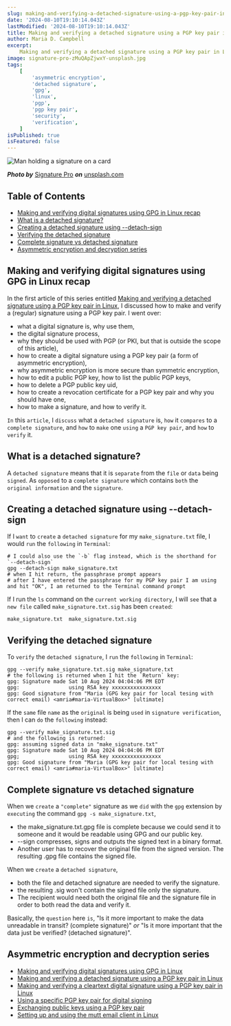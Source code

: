 ```yaml
---
slug: making-and-verifying-a-detached-signature-using-a-pgp-key-pair-in-linux
date: '2024-08-10T19:10:14.043Z'
lastModified: '2024-08-10T19:10:14.043Z'
title: Making and verifying a detached signature using a PGP key pair in Linux
author: Maria D. Campbell
excerpt:
    Making and verifying a detached signature using a PGP key pair in Linux.
image: signature-pro-zMuQApZjwxY-unsplash.jpg
tags:
    [
        'asymmetric encryption',
        'detached signature',
        'gpg',
        'linux',
        'pgp',
        'pgp key pair',
        'security',
        'verification',
    ]
isPublished: true
isFeatured: false
---
```


![Man holding a signature on a card](signature-pro-zMuQApZjwxY-unsplash.jpg)

**_Photo by_** [Signature Pro](https://unsplash.com/@signaturepro) **_on_**
[unsplash.com](https://unsplash.com/photos/man-in-black-suit-jacket-holding-white-card-zMuQApZjwxY)

## Table of Contents

-   [Making and verifying digital signatures using GPG in Linux recap](#making-and-verifying-digital-signatures-using-gpg-in-linux-recap)
-   [What is a detached signature?](#what-is-a-detached-signature)
-   [Creating a detached signature using --detach-sign](#creating-a-detached-signature-using-detach-sign)
-   [Verifying the detached signature](#verifying-the-detached-signature)
-   [Complete signature vs detached signature](#complete-signature-vs-detached-signature)
-   [Asymmetric encryption and decryption series](#asymmetric-encryption-and-decryption-series)

## Making and verifying digital signatures using GPG in Linux recap

In the first article of this series entitled
[Making and verifying a detached signature using a PGP key pair in Linux](/blog/making-and-verifying-a-detached-signature-using-a-pgp-key-pair-in-linux),
I discussed how to make and verify a (regular) signature using a PGP key pair. I
went over:

-   what a digital signature is, why use them,
-   the digital signature process,
-   why they should be used with PGP (or PKI, but that is outside the scope of
    this article),
-   how to create a digital signature using a PGP key pair (a form of asymmetric
    encryption),
-   why asymmetric encryption is more secure than symmetric encryption,
-   how to edit a public PGP key, how to list the public PGP keys,
-   how to delete a PGP public key uid,
-   how to create a revocation certificate for a PGP key pair and why you should
    have one,
-   how to make a signature, and how to verify it.

`In` this `article`, I `discuss` what a `detached signature` is, `how` it
`compares` to a `complete signature`, and `how` to `make` one `using` a
`PGP key pair`, and `how` to `verify` it.

## What is a detached signature?

A `detached signature` means that it is `separate` from the `file` or `data`
being `signed`. As `opposed` to a `complete signature` which contains `both` the
`original information` and the `signature`.

## Creating a detached signature using --detach-sign

If I `want` to `create` a `detached signature` for my `make_signature.txt` file,
I would `run` the `following` in `Terminal`:

```shell
# I could also use the `-b` flag instead, which is the shorthand for `--detach-sign`
gpg --detach-sign make_signature.txt
# when I hit return, the passphrase prompt appears
# after I have entered the passphrase for my PGP key pair I am using and hit "OK", I am returned to the Terminal command prompt
```

If I run the `ls` command on the `current working directory`, I will `see` that
a `new file` called `make_signature.txt.sig` has been `created`:

```shell
make_signature.txt  make_signature.txt.sig
```

## Verifying the detached signature

To `verify` the `detached signature`, I `run` the `following` in `Terminal`:

```shell
gpg --verify make_signature.txt.sig make_signature.txt
# the following is returned when I hit the `Return` key:
gpg: Signature made Sat 10 Aug 2024 04:04:06 PM EDT
gpg:                using RSA key xxxxxxxxxxxxxxxx
gpg: Good signature from "Maria (GPG key pair for local tesing with correct email) <amria#maria-VirtualBox>" [ultimate]
```

If the `same` file `name` as the `original` is being `used` in
`signature verification`, then I can `do` the `following` instead:

```shell
gpg --verify make_signature.txt.sig
# and the following is returned:
gpg: assuming signed data in "make_signature.txt"
gpg: Signature made Sat 10 Aug 2024 04:04:06 PM EDT
gpg;                using RSA key xxxxxxxxxxxxxxxx
gpg: Good signature from "Maria (GPG key pair for local tesing with correct email) <amria#maria-VirtualBox>" [ultimate]
```

## Complete signature vs detached signature

When we `create` a `"complete"` signature as we `did` with the `gpg` extension
by `executing` the command `gpg -s make_signature.txt`,

-   the make_signature.txt.gpg file is complete because we could send it to
    someone and it would be readable using GPG and our public key.
-   --sign compresses, signs and outputs the signed text in a binary format.
-   Another user has to recover the original file from the signed version. The
    resulting .gpg file contains the signed file.

When we `create` a `detached signature`,

-   both the file and detached signature are needed to verify the signature.
-   the resulting .sig won't contain the signed file only the signature.
-   The recipient would need both the original file and the signature file in
    order to both read the data and verify it.

Basically, the `question` here `is`, "Is it more important to make the data
unreadable in transit? (complete signature)" _or_ "Is it more important that the
data just be verified? (detached signature)".

## Asymmetric encryption and decryption series

-   [Making and verifying digital signatures using GPG in Linux](/blog/making-and-verifying-digital-signatures-using-gpg-in-linux)
-   [Making and verifying a detached signature using a PGP key pair in Linux](/blog/making-and-verifying-a-detached-signature-using-a-pgp-key-pair-in-linux)
-   [Making and verifying a cleartext digital signature using a PGP key pair in Linux](http://localhost:3000/blog/making-and-verifying-a-cleartext-digital-signature-using-a-pgp-key-pair-in-linux)
-   [Using a specific PGP key pair for digital signing](/blog/using-a-specific-pgp-key-pair-for-digital-signing)
-   [Exchanging public keys using a PGP key pair](/blog/exchanging-keys-using-a-pgp-key-pair)
-   [Setting up and using the mutt email client in Linux](http://localhost:3000/blog/setting-up-and-using-the-mutt-email-client-in-linux)
